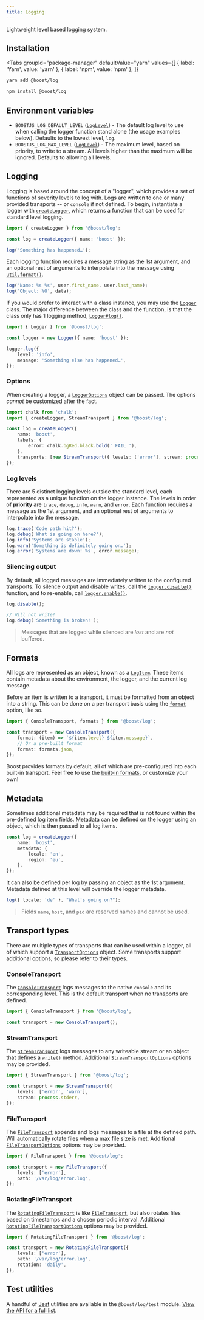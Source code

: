 ```yaml
---
title: Logging
---
```



<EnvBadges backend tooling api="/api/log" />

Lightweight level based logging system.

## Installation

<Tabs
  groupId="package-manager"
  defaultValue="yarn"
  values={[
    { label: 'Yarn', value: 'yarn' },
    { label: 'npm', value: 'npm' },
  ]}
>
  <TabItem value="yarn">

```bash
yarn add @boost/log
```

  </TabItem>
  <TabItem value="npm">

```bash
npm install @boost/log
```

  </TabItem>
</Tabs>

## Environment variables

- `BOOSTJS_LOG_DEFAULT_LEVEL` ([`LogLevel`](/api/log#LogLevel)) - The default log level to use when
  calling the logger function stand alone (the usage examples below). Defaults to the lowest level,
  `log`.
- `BOOSTJS_LOG_MAX_LEVEL` ([`LogLevel`](/api/log#LogLevel)) - The maximum level, based on priority,
  to write to a stream. All levels higher than the maximum will be ignored. Defaults to allowing all
  levels.

## Logging

Logging is based around the concept of a "logger", which provides a set of functions of severity
levels to log with. Logs are written to one or many provided transports -- or `console` if not
defined. To begin, instantiate a logger with [`createLogger`](/api/log/function/createLogger), which
returns a function that can be used for standard level logging.

```ts
import { createLogger } from '@boost/log';

const log = createLogger({ name: 'boost' });

log('Something has happened…');
```

Each logging function requires a message string as the 1st argument, and an optional rest of
arguments to interpolate into the message using
[`util.format()`](https://nodejs.org/api/util.html#util_util_format_format_args).

```ts
log('Name: %s %s', user.first_name, user.last_name);
log('Object: %O', data);
```

If you would prefer to interact with a class instance, you may use the
[`Logger`](/api/log/class/Logger) class. The major difference between the class and the function, is
that the class only has 1 logging method, [`Logger#log()`](/api/log/class/Logger#log).

```ts
import { Logger } from '@boost/log';

const logger = new Logger({ name: 'boost' });

logger.log({
	level: 'info',
	message: 'Something else has happened…',
});
```

### Options

When creating a logger, a [`LoggerOptions`](/api/log/interface/LoggerOptions) object can be passed.
The options _cannot_ be customized after the fact.

```ts
import chalk from 'chalk';
import { createLogger, StreamTransport } from '@boost/log';

const log = createLogger({
	name: 'boost',
	labels: {
		error: chalk.bgRed.black.bold(' FAIL '),
	},
	transports: [new StreamTransport({ levels: ['error'], stream: process.stderr })],
});
```

### Log levels

There are 5 distinct logging levels outside the standard level, each represented as a unique
function on the logger instance. The levels in order of **priority** are `trace`, `debug`, `info`,
`warn`, and `error`. Each function requires a message as the 1st argument, and an optional rest of
arguments to interpolate into the message.

```ts
log.trace('Code path hit?');
log.debug('What is going on here?');
log.info('Systems are stable');
log.warn('Something is definitely going on…');
log.error('Systems are down! %s', error.message);
```

### Silencing output

By default, all logged messages are immediately written to the configured transports. To silence
output and disable writes, call the [`logger.disable()`](/api/log/interface/LoggerFunction#disable)
function, and to re-enable, call [`logger.enable()`](/api/log/interface/LoggerFunction#enable).

```ts
log.disable();

// Will not write!
log.debug('Something is broken!');
```

> Messages that are logged while silenced are _lost_ and are _not_ buffered.

## Formats

All logs are represented as an object, known as a [`LogItem`](/api/log/interface/LogItem). These
items contain metadata about the environment, the logger, and the current log message.

Before an item is written to a transport, it must be formatted from an object into a string. This
can be done on a per transport basis using the
[`format`](/api/log/interface/TransportOptions#format) option, like so.

```ts
import { ConsoleTransport, formats } from '@boost/log';

const transport = new ConsoleTransport({
	format: (item) => `${item.level} ${item.message}`,
	// Or a pre-built format
	format: formats.json,
});
```

Boost provides formats by default, all of which are pre-configured into each built-in transport.
Feel free to use the [built-in formats](/api/log/namespace/formats), or customize your own!

## Metadata

Sometimes additional metadata may be required that is not found within the pre-defined log item
fields. Metadata can be defined on the logger using an object, which is then passed to all log
items.

```ts
const log = createLogger({
	name: 'boost',
	metadata: {
		locale: 'en',
		region: 'eu',
	},
});
```

It can also be defined per log by passing an object as the 1st argument. Metadata defined at this
level will override the logger metadata.

```ts
log({ locale: 'de' }, "What's going on?");
```

> Fields `name`, `host`, and `pid` are reserved names and cannot be used.

## Transport types

There are multiple types of transports that can be used within a logger, all of which support a
[`TransportOptions`](/api/log/interface/TransportOptions) object. Some transports support additional
options, so please refer to their types.

### ConsoleTransport

The [`ConsoleTransport`](/api/log/class/ConsoleTransport) logs messages to the native `console` and
its corresponding level. This is the default transport when no transports are defined.

```ts
import { ConsoleTransport } from '@boost/log';

const transport = new ConsoleTransport();
```

### StreamTransport

The [`StreamTransport`](/api/log/class/StreamTransport) logs messages to any writeable stream or an
object that defines a [`write()`](/api/log/interface/Writable) method. Additional
[`StreamTransportOptions`](/api/log/interface/StreamTransportOptions) options may be provided.

```ts
import { StreamTransport } from '@boost/log';

const transport = new StreamTransport({
	levels: ['error', 'warn'],
	stream: process.stderr,
});
```

### FileTransport

The [`FileTransport`](/api/log/class/FileTransport) appends and logs messages to a file at the
defined path. Will automatically rotate files when a max file size is met. Additional
[`FileTransportOptions`](/api/log/interface/FileTransportOptions) options may be provided.

```ts
import { FileTransport } from '@boost/log';

const transport = new FileTransport({
	levels: ['error'],
	path: '/var/log/error.log',
});
```

### RotatingFileTransport

The [`RotatingFileTransport`](/api/log/class/RotatingFileTransport) is like
[`FileTransport`](/api/log/class/FileTransport), but also rotates files based on timestamps and a
chosen periodic interval. Additional
[`RotatingFileTransportOptions`](/api/log/interface/RotatingFileTransportOptions) options may be
provided.

```ts
import { RotatingFileTransport } from '@boost/log';

const transport = new RotatingFileTransport({
	levels: ['error'],
	path: '/var/log/error.log',
	rotation: 'daily',
});
```

## Test utilities

A handful of [Jest](https://github.com/facebook/jest) utilities are available in the
`@boost/log/test` module. [View the API for a full list](/api/log-test).
